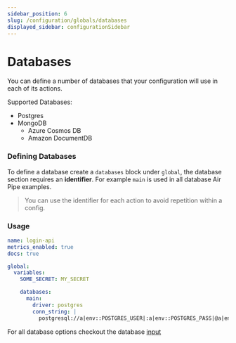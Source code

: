 ```yaml
---
sidebar_position: 6
slug: /configuration/globals/databases
displayed_sidebar: configurationSidebar
---
```


# Databases

You can define a number of databases that your configuration will use in each of its actions.

Supported Databases:

- Postgres
- MongoDB
    - Azure Cosmos DB
    - Amazon DocumentDB

### Defining Databases

To define a database create a `databases` block under `global`, the database section requires an **identifier**.
For example `main` is used in all database Air Pipe examples.

> You can use the identifier for each action to avoid repetition within a config.

<h3>Usage</h3>

```yml
name: login-api
metrics_enabled: true
docs: true

global:
  variables:
    SOME_SECRET: MY_SECRET

    databases:
      main:
        driver: postgres
        conn_string: |
          postgresql://a|env::POSTGRES_USER|:a|env::POSTGRES_PASS|@a|env::POSTGRES_HOST|?connect_timeout=10"

```

For all database options checkout the database [input](/docs/configuration/interfaces/actions/inputs/databases)
